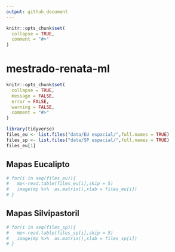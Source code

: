 ```yaml
---
output: github_document
---
```


<!-- README.md is generated from README.Rmd. Please edit that file -->

```r
knitr::opts_chunk$set(
  collapse = TRUE,
  comment = "#>"
)
```

# mestrado-renata-ml
```r
knitr::opts_chunk$set(
  collapse = TRUE,
  message = FALSE,
  error = FALSE,
  warning = FALSE,
  comment = "#>"
)
```

```r
library(tidyverse)
files_eu <- list.files("data/EU espacial/",full.names = TRUE)
files_sp <- list.files("data/SP espacial/",full.names = TRUE)
files_eu[1]
```


## Mapas Eucalipto

```r
# for(i in seq(files_eu)){
#   mp<-read.table(files_eu[i],skip = 5)
#   image(mp %>%  as.matrix(),xlab = files_eu[i])
# }
```

## Mapas Silvipastoril

```r
# for(i in seq(files_sp)){
#   mp<-read.table(files_sp[i],skip = 5)
#   image(mp %>%  as.matrix(),xlab = files_sp[i])
# }
```
